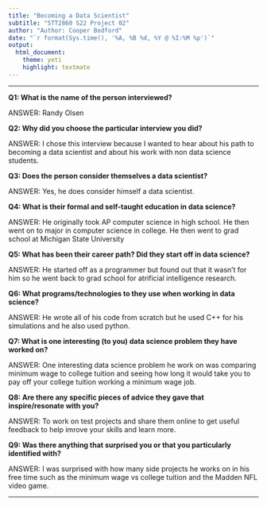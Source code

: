 ```yaml
---
title: "Becoming a Data Scientist"
subtitle: "STT2860 S22 Project 02"
author: "Author: Cooper Bodford"
date: "`r format(Sys.time(), '%A, %B %d, %Y @ %I:%M %p')`"
output: 
  html_document: 
    theme: yeti
    highlight: textmate
---
```

***

**Q1: What is the name of the person interviewed?**

ANSWER: Randy Olsen

**Q2: Why did you choose the particular interview you did?**

ANSWER: I chose this interview because I wanted to hear about his path to becoming a data scientist and about his work with non data science students. 

**Q3: Does the person consider themselves a data scientist?**

ANSWER: Yes, he does consider himself a data scientist.

**Q4: What is their formal and self-taught education in data science?**

ANSWER: He originally took AP computer science in high school. He then went on to major in computer science in college. He then went to grad school at Michigan State University

**Q5: What has been their career path? Did they start off in data science?**

ANSWER: He started off as a programmer but found out that it wasn't for him so he went back to grad school for atrificial intelligence research. 

**Q6: What programs/technologies to they use when working in data science?**

ANSWER: He wrote all of his code from scratch but he used C++ for his simulations and he also used python.

**Q7: What is one interesting (to you) data science problem they have worked on?**

ANSWER: One interesting data science problem he work on was comparing minimum wage to college tuition and seeing how long it would take you to pay off your college tuition working a minimum wage job.

**Q8: Are there any specific pieces of advice they gave that inspire/resonate with you?**

ANSWER: To work on test projects and share them online to get useful feedback to help imrove your skills and learn more. 

**Q9: Was there anything that surprised you or that you particularly identified with?**

ANSWER: I was surprised with how many side projects he works on in his free time such as the minimum wage vs college tuition and the Madden NFL video game.

***